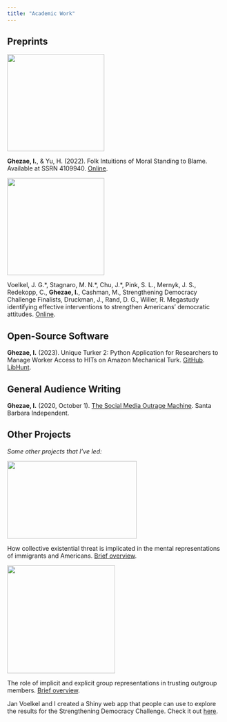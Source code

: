 ```yaml
---
title: "Academic Work"
---
```


## Preprints

::: {layout="[1, 3]" layout-valign="center"}
![](./files/work/stb.png){fig-alt="Decorative text" width="225"}

**Ghezae, I.**, & Yu, H. (2022). Folk Intuitions of Moral Standing to Blame. Available at SSRN 4109940. [Online](https://papers.ssrn.com/sol3/papers.cfm?abstract_id=4109940).
:::

::: {layout="[1, 3]" layout-valign="center"}
![](./files/work/sdc.png){fig-alt="Decorative text" width="225"}

Voelkel, J. G.\*, Stagnaro, M. N.\*, Chu, J.\*, Pink, S. L., Mernyk, J. S., Redekopp, C., **Ghezae, I.**, Cashman, M., Strengthening Democracy Challenge Finalists, Druckman, J., Rand, D. G., Willer, R. Megastudy identifying effective interventions to strengthen Americans' democratic attitudes. [Online](https://osf.io/y79u5/).
:::

## Open-Source Software

**Ghezae, I.** (2023). Unique Turker 2: Python Application for Researchers to Manage Worker Access to HITs on Amazon Mechanical Turk. [GitHub](https://github.com/Isu21842/unique-turker-2). [LibHunt](https://www.libhunt.com/r/unique-turker-2).

## General Audience Writing

**Ghezae, I.** (2020, October 1). [The Social Media Outrage Machine](https://www.independent.com/2020/10/01/the-social-media-outrage-machine/). Santa Barbara Independent.

## Other Projects

*Some other projects that I've led:*

::: {layout="[1, 3]" layout-valign="center"}
![](./files/work/cet.png){fig-alt="Decorative text" width="300" height="180"}

How collective existential threat is implicated in the mental representations of immigrants and Americans. [Brief overview](/files/work/cet.html).
:::

::: {layout="[1, 3]" layout-valign="center"}
![](./files/work/wave.png){fig-alt="Decorative text" width="250px"}

The role of implicit and explicit group representations in trusting outgroup members. [Brief overview](/files/work/wave.html).
:::

Jan Voelkel and I created a Shiny web app that people can use to explore the results for the Strengthening Democracy Challenge. Check it out [here](https://www.strengtheningdemocracychallenge.org/results).
